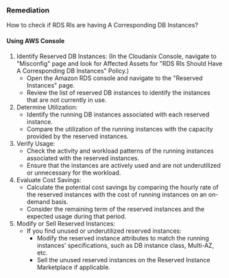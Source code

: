 ### Remediation

How to check if RDS RIs are having A Corresponding DB Instances?

#### Using AWS Console

1. Identify Reserved DB Instances:
     (In the Cloudanix Console, navigate to "Misconfig" page and look for Affected Assets for "RDS RIs Should Have A Corresponding DB Instances" Policy.)
   - Open the Amazon RDS console and navigate to the "Reserved Instances" page.
   - Review the list of reserved DB instances to identify the instances that are not currently in use.
2. Determine Utilization:
   - Identify the running DB instances associated with each reserved instance.
   - Compare the utilization of the running instances with the capacity provided by the reserved instances.
3. Verify Usage:
   - Check the activity and workload patterns of the running instances associated with the reserved instances.
   - Ensure that the instances are actively used and are not underutilized or unnecessary for the workload.
4. Evaluate Cost Savings:
   - Calculate the potential cost savings by comparing the hourly rate of the reserved instances with the cost of running instances on an on-demand basis.
   - Consider the remaining term of the reserved instances and the expected usage during that period.
5. Modify or Sell Reserved Instances:
   - If you find unused or underutilized reserved instances:
     - Modify the reserved instance attributes to match the running instances' specifications, such as DB instance class, Multi-AZ, etc.
     - Sell the unused reserved instances on the Reserved Instance Marketplace if applicable.

